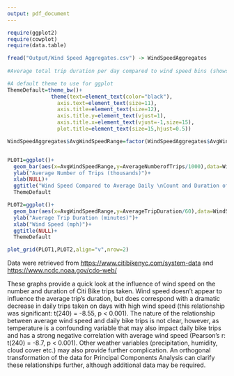 ```yaml
---
output: pdf_document
---
```


```r

require(ggplot2)
require(cowplot)
require(data.table)

fread("Output/Wind Speed Aggregates.csv") -> WindSpeedAggregates
  
#Average total trip duration per day compared to wind speed bins (shows decline as wind speeds get faster)

#A default theme to use for ggplot
ThemeDefault=theme_bw()+
              theme(text=element_text(color="black"),
                axis.text=element_text(size=11),
                axis.title=element_text(size=12),
                axis.title.y=element_text(vjust=1),
                axis.title.x=element_text(vjust=-1,size=15),
                plot.title=element_text(size=15,hjust=0.5))

WindSpeedAggregates$AvgWindSpeedRange=factor(WindSpeedAggregates$AvgWindSpeedRange,levels=WindSpeedAggregates$AvgWindSpeedRange)


PLOT1=ggplot()+
  geom_bar(aes(x=AvgWindSpeedRange,y=AverageNumberofTrips/1000),data=WindSpeedAggregates,stat="identity",fill="mediumpurple1",color="black",size=.8,show.legend=FALSE)+
  ylab("Average Number of Trips (thousands)")+
  xlab(NULL)+
  ggtitle("Wind Speed Compared to Average Daily \nCount and Duration of CitiBike Trips")+
  ThemeDefault

PLOT2=ggplot()+
  geom_bar(aes(x=AvgWindSpeedRange,y=AverageTripDuration/60),data=WindSpeedAggregates,stat="identity",fill="wheat2",color="black",size=.8,show.legend=FALSE)+
  ylab("Average Trip Duration (minutes)")+
  xlab("Wind Speed (mph)")+
  ggtitle(NULL)+
  ThemeDefault

plot_grid(PLOT1,PLOT2,align="v",nrow=2)


```

  
Data were retrieved from <https://www.citibikenyc.com/system-data> and <https://www.ncdc.noaa.gov/cdo-web/>

These graphs provide a quick look at the influence of wind speed on the number and duration of Citi Bike trips taken. Wind speed doesn't appear to influence the average trip's duration, but does correspond with a dramatic decrease in daily trips taken on days with high wind speed (this relationship was significant: t(240) =  -8.55, p < 0.001). The nature of the relationship between average wind speed and daily bike trips is not clear, however, as temperature is a confounding variable that may also impact daily bike trips and has a strong negative correlation with average wind speed (Pearson's r: t(240) = -8.7, p < 0.001). Other weather variables (precipitation, humidity, cloud cover etc.) may also provide further complication. An orthogonal transformation of the data for Principal Components Analysis can clarify these relationships further, although additional data may be required.


